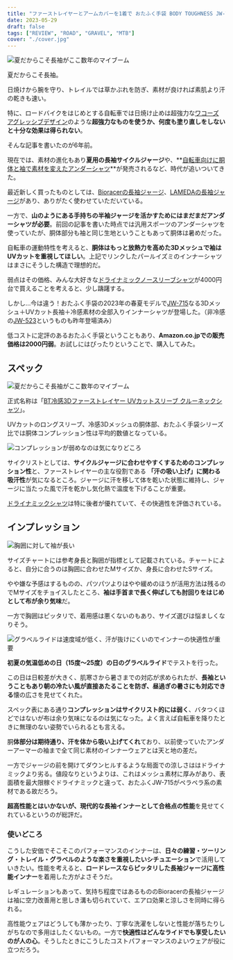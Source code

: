 ```yaml
---
title: "ファーストレイヤーとアームカバーを1着で おたふく手袋 BODY TOUGHNESS JW-715"
date: 2023-05-29
draft: false
tags: ["REVIEW", "ROAD", "GRAVEL", "MTB"]
cover: "./cover.jpg"
---
```


![夏だからこそ長袖がここ数年のマイブーム](./cover.jpg)

夏だからこそ長袖。

日焼けから腕を守り、トレイルでは草かぶれを防ぎ、素材が良ければ素肌より汗の乾きも速い。

特に、ロードバイクをはじめとする自転車では日焼け止めは超強力な[ワコーズ アグレッシブデザイン](https://amzn.to/3N2cVA4)のような**超強力なものを使うか、何度も塗り直しをしないと十分な効果は得られない**。

そんな記事を書いたのが6年前。

<LinkCard url="https://blog.gensobunya.net/post/2017/07/longsleeve/" />

現在では、素材の進化もあり**夏用の長袖サイクルジャージ**や、**[自転車向けに胴体と袖で素材を変えたアンダーシャツ](https://amzn.to/3BXzLCM)**が発売されるなど、時代が追いついてきた。

最近新しく買ったものとしては、[Bioracerの長袖ジャージ](https://bioracer.jp/bioracer_icon51470/)、[LAMEDAの長袖ジャージ](https://lameda.jp/products/phantasosgradelong)があり、ありがたく使わせていただいている。

一方で、**山のようにある手持ちの半袖ジャージを活かすためにはまだまだアンダーシャツが必要**。前回の記事を書いた時点では汎用スポーツのアンダーシャツを使っていたが、胴体部分も袖と同じ生地ということもあって胴体は暑めだった。

自転車の運動特性を考えると、**胴体はもっと放熱力を高めた3Dメッシュで袖はUVカットを重視してほしい**。上記でリンクしたパールイズミのインナーシャツはまさにそうした構造で理想的だ。

<Amzn asin="B0B7632Q5N" />

弱点はその価格、みんな大好きな[ドライナミックノースリーブシャツ](https://amzn.to/439Rjrr)が4000円台で買えることを考えると、少し躊躇する。

しかし…今は違う！おたふく手袋の2023年の春夏モデルで[JW-715](https://amzn.to/3MZYjBz)なる3Dメッシュ＋UVカット長袖＋冷感素材の全部入りインナーシャツが登場した。（非冷感の[JW-523](https://amzn.to/43chdL9)というものも昨年登場済み）

低コストに定評のあるおたふく手袋ということもあり、**Amazon.co.jpでの販売価格は2000円弱**。お試しにはぴったりということで、購入してみた。

<Amzn asin="B0BRZXP9M3" />

## スペック

![夏だからこそ長袖がここ数年のマイブーム](./spec.png)

正式名称は「[BT冷感3Dファーストレイヤー UVカットスリーブ クルーネックシャツ](https://amzn.to/3MZYjBz)」。

UVカットのロングスリーブ、冷感3Dメッシュの胴体部、おたふく手袋シリーズ比では胴体コンプレッション性は平均的数値となっている。

![コンプレッションが弱めなのは気になりどころ](./chart.png)

サイクリストとしては、**サイクルジャージに合わせやすくするためのコンプレッション性**と、ファーストレイヤーの主な役割である **「汗の吸い上げ」に関わる吸汗性**が気になるところ。ジャージに汗を移して体を乾いた状態に維持し、ジャージに当たった風で汗を乾かし気化熱で温度を下げることが重要。

[ドライナミックシャツ](https://amzn.to/439Rjrr)は特に後者が優れていて、その快適性を評価されている。

## インプレッション

![胸囲に対して袖が長い](./cover.jpg)

サイズチャートには参考身長と胸囲が指標として記載されている。チャートによると、自分に合うのは胸囲に合わせたMサイズか、身長に合わせたSサイズ。

やや嫌な予感はするものの、パツパツよりはやや緩めのほうが活用方法は残るのでMサイズをチョイスしたところ、**袖は手首まで長く伸ばしても肘回りをはじめとして布が余り気味**だ。

一方で胸囲はピッタリで、着用感は悪くないのもあり、サイズ選びは悩ましくなりそう。

![グラベルライドは速度域が低く、汗が抜けにくいのでインナーの快適性が重要](./gravel_ride.jpg)

**初夏の気温低めの日（15度～25度）の日のグラベルライド**でテストを行った。

この日は日較差が大きく、肌寒さから暑さまでの対応が求められたが、**長袖ということもあり朝の冷たい風が直接あたることを防ぎ、昼過ぎの暑さにも対応できる**懐の広さを見せてくれた。

スペック表にある通り**コンプレッションはサイクリスト的には弱く**、バタつくほどではないが布は余り気味になるのは気になった。よく言えば自転車を降りたときに無理のない姿勢でいられるとも言える。

胴**体部分は期待通り、汗を体から吸い上げてくれ**ており、以前使っていたアンダーアーマーの袖まで全て同じ素材のインナーウェアとは天と地の差だ。

一方でジャージの前を開けてダウンヒルするような局面での涼しさははドライナミックより劣る。値段なりというよりは、これはメッシュ素材に厚みがあり、表面積を最大限稼ぐドライナミックと違って、おたふくJW-715がペラペラ系の素材である故だろう。

**超高性能とはいかないが、現代的な長袖インナーとして合格点の性能**を見せてくれているというのが総評だ。

### 使いどころ

こうした安価でそこそこのパフォーマンスのインナーは、**日々の練習・ツーリング・トレイル・グラベルのような楽さを重視したいシチュエーション**で活用していきたい。性能を考えると、**ロードレースならピッタリした長袖ジャージに高性能インナー**を着用した方がよさそうだ。

レギュレーションもあって、気持ち程度ではあるもののBioracerの長袖ジャージは袖に空力改善用と思しき溝も切られていて、エアロ効果と涼しさを同時に得られる。

高性能ウェアはどうしても薄かったり、丁寧な洗濯をしないと性能が落ちたりしがちなので多用はしたくないもの。一方で**快適性はどんなライドでも享受したいのが人の心**。そうしたときにこうしたコストパフォーマンスのよいウェアが役に立つだろう。

<Amzn asin="B0BRZXP9M3" />
